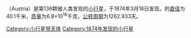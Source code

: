 {{Infobox Planet | discovery=yes | physical_characteristics = yes | bgcolour=#FFFFC0 |
 name=136 Austria
 | discoverer=[[Johann_Palisa|Johann Palisa]]
 | discovered=1874年3月18日
 | alt_names= 
 | mp_category=[[小行星带|小行星带]]
 | epoch=2006年12月31日 ([[儒略日|JD]] 2454100.5)
 | semimajor=342.069 [[Giga|G]][[metre|m]] (2.287 [[Astronomical_unit|AU]])
 | perihelion=313.089 Gm (2.093 AU)
 | aphelion=371.048 Gm (2.480 AU)
 | eccentricity=0.085
 | period=1262.933 [[day|d]] (3.46 [[Julian_year_(astronomy)|a]])
 | inclination=9.570[[degree_(angle)|°]]
 | asc_node=186.536°
 | arg_peri=132.638°
 | mean_anomaly=14.588°
 | avg_speed=19.66 km/[[second|s]]
 | dimensions=40.1 km
 | mass=6.8{{e|16}} [[kilogram|kg]]
 | density=? g/[[cubic_centimetre|cm³]]
 | surface_grav=0.0112 m/s²
 | escape_velocity=0.0212 km/s
 | rotation=? d
 | spectral_type=[[M-type_asteroid|M]]
 | abs_magnitude=9.69
 | albedo=?
 | single_temperature=~184 [[kelvin|K]]}}
'''{{BASEPAGENAME}}'''（Austria）是第136颗被人类发现的[[小行星|小行星]]，于1874年3月18日发现。{{BASEPAGENAME}}的[[直径|直径]]为40.1千米，[[质量|质量]]为6.8×10<sup>16</sup>千克，[[公转周期|公转周期]]为1262.933天。
{{beltasteroid-stub}}

[[Category:小行星带天体|Category:小行星带天体]]
[[Category:1874年发现的小行星|Category:1874年发现的小行星]]